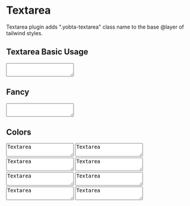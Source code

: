 

<Meta title="MDX/Textarea" />

# Textarea

Textarea plugin adds ".yobta-textarea" class name to the base @layer of tailwind styles.

## Textarea Basic Usage

<Canvas>
  <Story name="TextArea Usage">
    <TextArea caption="Textarea" required></TextArea>
  </Story>
</Canvas>

## Fancy

<Canvas>
  <Story name="Fancy TextArea">
    <TextArea caption="Textarea" required fancy></TextArea>
  </Story>
</Canvas>

## Colors

<Canvas>
  <Story name="2">
    <TextArea className="border-2 yobta-ink-2">Textarea</TextArea>
  </Story>
</Canvas>

<Canvas>
  <Story name="Primary">
    <TextArea className="border-2 yobta-ink-primary">Textarea</TextArea>
  </Story>
</Canvas>

<Canvas>
  <Story name="Secondary">
    <TextArea className="border-2 yobta-ink-secondary">Textarea</TextArea>
  </Story>
</Canvas>

<Canvas>
  <Story name="Error">
    <TextArea className="border-2 yobta-ink-error">Textarea</TextArea>
  </Story>
</Canvas>

<Canvas>
  <Story name="Success">
    <TextArea className="border-2 yobta-ink-success">Textarea</TextArea>
  </Story>
</Canvas>

<Canvas>
  <Story name="Warning">
    <TextArea className="border-2 yobta-ink-warning">Textarea</TextArea>
  </Story>
</Canvas>

<Canvas>
  <Story name="Info">
    <TextArea className="border-2 yobta-ink-info">Textarea</TextArea>
  </Story>
</Canvas>

<Canvas>
  <Story name="Border">
    <TextArea className="border-2 yobta-ink-border">Textarea</TextArea>
  </Story>
</Canvas>
